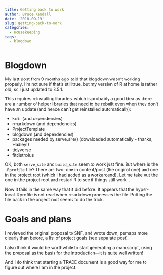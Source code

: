 ```yaml
---
title: Getting back to work
author: Bruce Kendall
date: '2018-09-19'
slug: getting-back-to-work
categories:
  - Housekeeping
tags:
  - blogdown
---
```


# Blogdown

My last post from 9 months ago said that blogdown wasn't working properly. I'm not sure if that's still true, but my version of R at home is rather old, so I just updated to 3.5.1.

This requires reinstalling libraries, which is probably a good idea as there are a number of helper libraries that need to be rebuilt even when they don't have an update (and hence can't get reinstalled automatically):

- knitr (and dependencies)
- rmarkdown (and dependencies)
- ProjectTemplate
- blogdown (and dependencies)
- packages needed by serve.site() (downloaded automatically - thanks, Hadley!)
- tidyverse
- fitdistrplus

OK, both `serve_site` and `build_site` seem to work just fine. But where is the `.Rprofile` file? There are two: one in content/post (the original one) and one in the project root (which I had added as a workaround). Let me take out the one in the project root and restart R to see if things still work...

Now it fails in the same way that it did before. It appears that the hyper-local .Rprofile is not read when rmarkdown processes the file. Putting the file back in the project root seems to do the trick.

# Goals and plans
I reviewed the original proposal to SNF, and wrote down, perhaps more clearly than before, a list of project goals (see separate post). 

I also think it would be worthwhile to start generating a manuscript, using the proposal as the basis for the Introduction---it is quite well written!

And I do think that starting a TRACE document is a good way for me to figure out where I am in the project.


